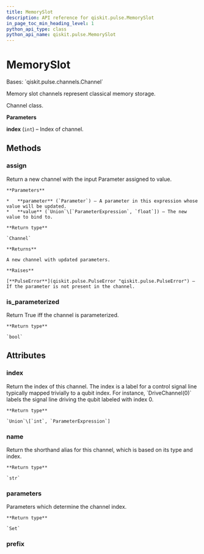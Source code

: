 ```yaml
---
title: MemorySlot
description: API reference for qiskit.pulse.MemorySlot
in_page_toc_min_heading_level: 1
python_api_type: class
python_api_name: qiskit.pulse.MemorySlot
---
```


# MemorySlot

<Class id="qiskit.pulse.MemorySlot" isDedicatedPage={true} github="https://github.com/qiskit/qiskit/tree/stable/0.18/qiskit/pulse/channels.py" signature="MemorySlot(index)">
  Bases: `qiskit.pulse.channels.Channel`

  Memory slot channels represent classical memory storage.

  Channel class.

  **Parameters**

  **index** (`int`) – Index of channel.

  ## Methods

  ### assign

  <Function id="qiskit.pulse.MemorySlot.assign" signature="MemorySlot.assign(parameter, value)">
    Return a new channel with the input Parameter assigned to value.

    **Parameters**

    *   **parameter** (`Parameter`) – A parameter in this expression whose value will be updated.
    *   **value** (`Union`\[`ParameterExpression`, `float`]) – The new value to bind to.

    **Return type**

    `Channel`

    **Returns**

    A new channel with updated parameters.

    **Raises**

    [**PulseError**](qiskit.pulse.PulseError "qiskit.pulse.PulseError") – If the parameter is not present in the channel.
  </Function>

  ### is\_parameterized

  <Function id="qiskit.pulse.MemorySlot.is_parameterized" signature="MemorySlot.is_parameterized()">
    Return True iff the channel is parameterized.

    **Return type**

    `bool`
  </Function>

  ## Attributes

  ### index

  <Attribute id="qiskit.pulse.MemorySlot.index">
    Return the index of this channel. The index is a label for a control signal line typically mapped trivially to a qubit index. For instance, `DriveChannel(0)` labels the signal line driving the qubit labeled with index 0.

    **Return type**

    `Union`\[`int`, `ParameterExpression`]
  </Attribute>

  ### name

  <Attribute id="qiskit.pulse.MemorySlot.name">
    Return the shorthand alias for this channel, which is based on its type and index.

    **Return type**

    `str`
  </Attribute>

  ### parameters

  <Attribute id="qiskit.pulse.MemorySlot.parameters">
    Parameters which determine the channel index.

    **Return type**

    `Set`
  </Attribute>

  ### prefix

  <Attribute id="qiskit.pulse.MemorySlot.prefix" attributeValue="'m'" />
</Class>

